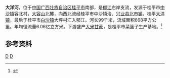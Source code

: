 {{Otheruses|大洋河|other=同名或類似名的其它條目描述}}
{{Infobox River
  | river_name      = 大洋河
  | image_name      =
  | image_size      = 
  | caption         = 
  | origin          = [[广西壮族自治区|广西壮族自治区]][[桂平市|桂平市]][[中沙镇_(桂平市)|中沙镇]]容北村
  | mouth           = 广西壮族自治区桂平市[[白沙镇_(桂平市)|白沙镇]]大坪村[[郁江_(西江支流)|郁江]]
  | basin_countries = 广西桂平市、兴业县
  | length          = 99 km
  | elevation       = 
  | mouth_elevation = 
  | discharge       = 19.2 m<sup>3</sup>/s
  | watershed       = 668 km<sup>2</sup>
}}
'''大洋河'''，位于[[中国|中国]][[广西壮族自治区|广西壮族自治区]][[桂平市|桂平市]]南部，是[[郁江_(西江支流)|郁江]]右岸支流，发源于桂平市[[中沙镇_(桂平市)|中沙镇]]容北村，[[大容山国家森林公园|大容山]]北麓，向西北流经桂平市中沙镇治、[[兴业县|兴业县]][[北市镇_(兴业县)|北市镇]]，桂平[[大洋镇_(桂平市)|大洋镇]]，最后于桂平市[[白沙镇_(桂平市)|白沙镇]]大坪村汇入郁江。河长99千米，流域面积668平方公里。年均径流量6.06亿立方米。下游盛产[[大米|大米]][[甘蔗|甘蔗]]，是桂平市菜篮子生产基地。<ref name="中国河湖大典">{{cite book zh |author=《[[中国河湖大典|中国河湖大典]]》编纂委员会 |title=《中国河湖大典·珠江卷》 |format=M |edition=1 |location=北京 |publisher=中国水利水电出版社 |date=2013年1月 |pages=170页 |id= ISBN 978-7-5170-0561-2}}</ref>
==参考资料==
{{reflist}}
[[Category:鬱江水系|D]]
[[Category:广西河流|D]]